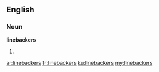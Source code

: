 ==English==

===Noun===
'''linebackers'''

# {{plural of|[[linebacker]]}}

[[ar:linebackers]]
[[fr:linebackers]]
[[ku:linebackers]]
[[my:linebackers]]